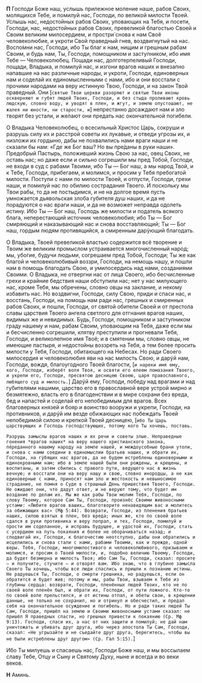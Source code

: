 **П** Господи Боже наш, услышь прилежное моление наше, рабов Своих, молящихся Тебе, и помилуй нас, Господи, по великой милости Твоей. Услышь нас, недостойных рабов Своих, уповающих на Тебя, и посети, Господи, нас, недостойных рабов Своих, превеликой благостью Своей и Своим великим милосердием, и простри́ снова к нам Своё человеколюбие, и укроти Свой праведный гнев, воздвигнутый на нас. Воспо́мни нас, Господи, ибо Ты благ к нам, нищим и грешным рабам Своим, и будь нам, Ты, Господи, помощником и заступником, ибо имя Тебе — Человеколюбец. Пощади нас, долготерпеливый Господи, пощади, Владыка, и помилуй нас, и изгони врагов наших и внезапно напавшие на нас различные народы, и укроти, Господи, единоверных нам и соделай их единомысленными с нами, ибо и они восстали с прочими народами на веру истинную Твою, Господи, и на закон Твой праведный. Они <R>[</R>`святые Твои церкви разоряют и святые Твои иконы оскверняют и губят людей Твоих, Господи, и без стыда проливают кровь людскую, словно воду, и уводят в плен, и жгут, и землю опустошают, не жалея ни юности, ни старости, и`<R>]</R> непрестанно досаждают нам и зло творят без устали, и желают они предать нас окончательной погибели.

О Владыка Человеколюбец, о всесильный Христос Царь, сокруши и разрушь силу их и расстрой советы их лукавые, и отведи угрозы их, и низложи их гордыню, дабы не похвалились нами враги наши и не сказали бы нам: «Где же Бог ваш? Но вы пре́даны в руки наши». Предобрый Пастырь, положивший жизнь Свою за нас, овец Своих, не оставь нас; но даже если и сильно согрешили мы пред Тобой, Господи, не входи в суд с рабами Твоими, ибо Ты — Бог наш, а мы народ Твой, и к Тебе, Господи, прибегаем, и молимся, и просим у Тебя пребогатой милости. Поступи с нами по милости Твоей, и отпусти, Господи, грехи наши, и помилуй нас по обилию сострадания Твоего. И поскольку мы Твои рабы, то да не постыдимся, и не на долгое время пусть умножается дьявольская злоба губителя душ наших, и да не порадуются о нас враги наши, и да не возможет неправда одолеть истину. Ибо Ты — Бог наш, Господь же милости и податель всякого блага, неперестающий источник человеколюбия; ибо Ты — Бог смиряющий и наказывающий нас и снова восставляющий; Ты — Бог наш, гордым людям противящийся, а смиренным дарýющий благодать.

О Владыка, Твоей превеликой властью содержится всё творение и Твоим же великим промыслом устраивается многочисленный народ; мы, убогие, будучи людьми, согрешаем пред Тобой, Господи; Ты же как благой и человеколюбивый воззри, Господи, на немощь нашу, и пошли нам в помощь благодать Свою, и умилосердись над нами, созданиями Своими. О Владыка, не отвергни нас от лица Своего, ибо бесчисленные грехи и крайние бедствия наши обступили нас; нет у нас милующего нас, кроме Тебя, мы обречены, словно овцы на заклание, и некому избавить нас. Но воздвигни, Господи, силу Свою, приди и спаси нас, и восстань, Господи, на помощь нам ради нас, грешных и смиренных рабов Своих, и пошли, Господи, от святой обители Своей и от престола славы царствия Твоего ангела светлого для отгнания врагов наших, видимых же и невидимых. Будь, Господи, помощником и заступником граду нашему и нам, рабам Своим, уповающим на Тебя, даже если мы и бесчисленно согрешили, клятву преступили и прогневали Тебя, Господи, и великолепное имя Твоё; и в смятении мы, словно овцы, не имеющие пастыря, и недостойны воззреть на Тебя, а тем более просить милости у Тебя, Господи, обитающего на Небесах. Но ради Своего милосердия и человеколюбия яви на нас милость Свою, и дарýй нам, Господи, вождя, благоугодного Твоей благости, <R>[</R>`и нареки имя ему, кого, Господи, изберёт воля Твоя, и освяти его елеем помазания Твоего, и укрепи его, Господи, пресвятою десницею Своею, царя православного, любящего суд и милость.`<R>]</R> Дарýй ему, Господи, победу над врагами и над губителями нашими, царство его в православной вере устрой мирно и безмятежно, власть его в благоденствии и в мире сохрани без вреда, бед и напастей и соделай его непобедимым для врагов. Всех благоверных князей и бояр и воинство вооружи и укрепи, Господи, на противников, и дарýй им везде обижающих нас побеждать Твоей непобедимой силою и крепкой Твоей десницею, <R>[</R>`ибо Ты Царь царствующих и Господь господствующих, потому кого Ты хочешь, поставь.`

`Разрушь замыслы врагов наших и их речи и советы злые. Неправедные гонения *врагов наших* на веру нашего христианского закона, пе́реданного нашему народу на земле нашей, и междоусобные брани утоли, и снова с нами соедини в единомыслии братьев наших, и обрати их, Господи, на гýбящих нас врагов, да не будем истреблены единоверными и единокровными нам; ибо в земле нашей были они рождены, и крещены, и воспитаны, и затем сбились с правого пути, ведущего нас в жизнь вечную; и восстали они на веру нашу и свою, словно инородцы, а не как единоверные с нами, приносят нам зло и жестокость и невыносимое страдание, не помня о Суде в страшный День пришествия Твоего, Господи. Не ожидают они, что дадут ответ, и не веруют тому, что будет им воздание по делам их. Мы же как рабы Твои молим Тебя, Господи, по слову Твоему, которое Сам Ты, Господи, произнёс Своими живоносными устами: «Любите врагов ваших… благотворите ненавидящим вас и молитесь за обижающих вас» (Мф 5:44). Возврати, Господи, из пленения братьев наших, силою взятых в плен, без вреда; иных же, кто по своей воле сдался в руки противника и веру попрал, и тех, Господи, помилуй и прости им соделанное, и исправь будущее, и удостой их, Господи, стать с усердием на путь покаяния и более не оборачиваться назад; и сподвигай их, Господи, к благочестию неотступно, дабы они обратились и исцелились и снова стали с нами, рабами Твоими, как и прежде, одной веры. Тебя, Господи, многомилостивого и человеколюбивого, призываем и молимся, и просим о Твоей милости, и, подобно величию Твоему, Господи, да будет безмерна и милость Твоя; ибо Сам Ты, Господи, сказал: просите — и получите, стучите — и отворят вам. Ибо знаю, что в глубине замысла Своего Ты хочешь, чтобы все люди спаслись и пришли к познанию истины. Не радуешься Ты, Господи, о смерти грешника, но радуешься, если он обратится и будет жив; потому и мы, рабы Твои, взываем к Тебе из глубины сердца: возврати, Господи, пленённых людей Твоих, кто не по своей воле пленён был, и обрати их, Господи, от пути ложного. Кто-то по своей воле прельстился, и от истины отпал, и обеты свои, в крещении данные, не только не сохранил, но и отринул и обесчестил, и предал себя на окончательное осуждение и погибель. Но и ради таких людей Ты Сам, Господи, пришёл на землю и Своими живоносными устами сказал: не пришёл Я праведных спасти, но грешных привести к покаянию (Ср. Мф 9:13). Господи, спаси их, а нас от них защити и помилуй; не дай нам уничтожать и убивать друг друга, ибо через апостола Ты Сам, Господи, сказал: «Не угрызайте и не съедайте друг друга, берегитесь, чтобы вы не были истреблены друг другом» (Ср. Гал 5:15).`<R>]</R>

Ибо Ты милуешь и спасаешь нас, Господи Боже наш, и мы воссылаем славу Тебе, Отцу и Сыну и Святому Духу, ныне и всегда и во веки веков.

**Н** Аминь.
